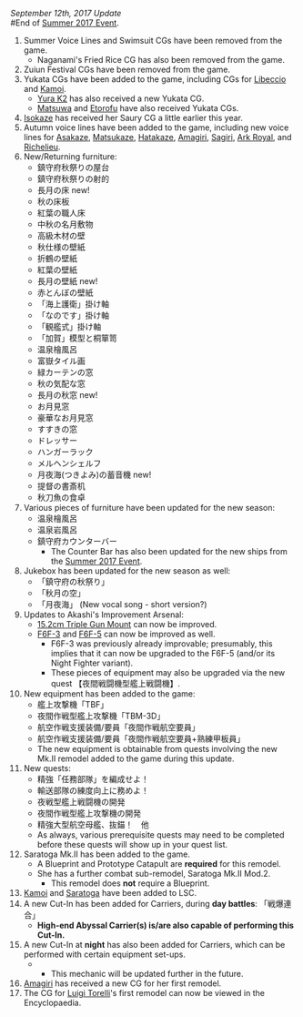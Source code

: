 ''September 12th, 2017 Update''<br>
#End of [[Summer 2017 Event]].
#Summer Voice Lines and Swimsuit CGs have been removed from the game.
#*Naganami's Fried Rice CG has also been removed from the game.
#Zuiun Festival CGs have been removed from the game.
#Yukata CGs have been added to the game, including CGs for [[Libeccio]] and [[Kamoi]].
#*[[Yura|Yura K2]] has also received a new Yukata CG.
#*[[Matsuwa]] and [[Etorofu]] have also received Yukata CGs.
#[[Isokaze]] has received her Saury CG a little earlier this year.
#Autumn voice lines have been added to the game, including new voice lines for [[Asakaze]], [[Matsukaze]], [[Hatakaze]], [[Amagiri]], [[Sagiri]], [[Ark Royal]], and [[Richelieu]].
#New/Returning furniture:
#*鎮守府秋祭りの屋台
#*鎮守府秋祭りの射的
#*長月の床 new!
#*秋の床板
#*紅葉の職人床
#*中秋の名月敷物
#*高級木材の壁
#*秋仕様の壁紙
#*折鶴の壁紙
#*紅葉の壁紙
#*長月の壁紙 new!
#*赤とんぼの壁紙
#*「海上護衛」掛け軸
#*「なのです」掛け軸
#*「観艦式」掛け軸
#*「加賀」模型と桐箪笥
#*温泉檜風呂
#*富嶽タイル画
#*緑カーテンの窓
#*秋の気配な窓
#*長月の秋窓 new!
#*お月見窓
#*豪華なお月見窓
#*すすきの窓
#*ドレッサー
#*ハンガーラック
#*メルヘンシェルフ
#*月夜海(つきよみ)の蓄音機 new!
#*提督の書斎机
#*秋刀魚の食卓
#Various pieces of furniture have been updated for the new season:
#*温泉檜風呂
#*温泉岩風呂
#*鎮守府カウンターバー
#**The Counter Bar has also been updated for the new ships from the [[Summer 2017 Event]].
#Jukebox has been updated for the new season as well:
#*「鎮守府の秋祭り」
#*「秋月の空」
#*「月夜海」 (New vocal song - short version?)
#Updates to Akashi's Improvement Arsenal:
#*[[15.2cm Triple Gun Mount]] can now be improved.
#*[[F6F-3]] and [[F6F-5]] can now be improved as well.
#**F6F-3 was previously already improvable; presumably, this implies that it can now be upgraded to the F6F-5 (and/or its Night Fighter variant).
#**These pieces of equipment may also be upgraded via the new quest 【夜間戦闘機型艦上戦闘機】.
#New equipment has been added to the game:
#*艦上攻撃機「TBF」
#*夜間作戦型艦上攻撃機「TBM-3D」
#*航空作戦支援装備/要員「夜間作戦航空要員」
#*航空作戦支援装備/要員「夜間作戦航空要員+熟練甲板員」
#*The new equipment is obtainable from quests involving the new Mk.II remodel added to the game during this update.
#New quests:
#*精強「任務部隊」を編成せよ！
#*輸送部隊の練度向上に務めよ！
#*夜戦型艦上戦闘機の開発 
#*夜間作戦型艦上攻撃機の開発
#*精強大型航空母艦、抜錨！　他
#*As always, various prerequisite quests may need to be completed before these quests will show up in your quest list.
#Saratoga Mk.II has been added to the game.
#*A Blueprint and Prototype Catapult are '''required''' for this remodel.
#*She has a further combat sub-remodel, Saratoga Mk.II Mod.2.
#**This remodel does '''not''' require a Blueprint.
#[[Kamoi]] and [[Saratoga]] have been added to LSC.
#A new Cut-In has been added for Carriers, during '''day battles''': 「戦爆連合」
#*'''High-end Abyssal Carrier(s) is/are also capable of performing this Cut-In.'''
#A new Cut-In at '''night''' has also been added for Carriers, which can be performed with certain equipment set-ups.
#**This mechanic will be updated further in the future.
#[[Amagiri]] has received a new CG for her first remodel.
#The CG for [[Luigi Torelli]]'s first remodel can now be viewed in the Encyclopaedia.